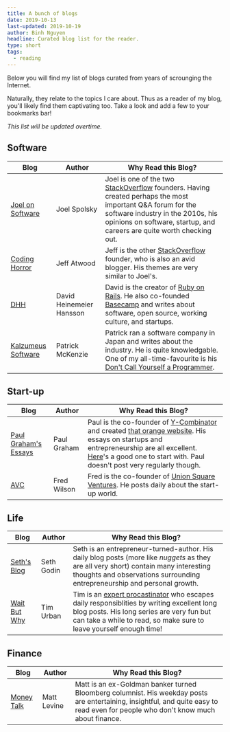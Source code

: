 ```yaml
---
title: A bunch of blogs
date: 2019-10-13
last-updated: 2019-10-19
author: Binh Nguyen
headline: Curated blog list for the reader.
type: short
tags:
  - reading
---
```


Below you will find my list of blogs curated from years of scrounging the
Internet.

Naturally, they relate to the topics I care about. Thus as a reader of my 
blog, you'll likely find them captivating too. Take a look and add a few to your
bookmarks bar!

_This list will be updated overtime._

## Software

|Blog|Author|Why Read this Blog?
|---|---|---|
|[Joel on Software](https://joelonsoftware.com)|Joel Spolsky|Joel is one of the two [StackOverflow](https://stackoverflow.com) founders. Having created perhaps the most important Q&A forum for the software industry in the 2010s, his opinions on software, startup, and careers are quite worth checking out.|
|[Coding Horror](https://blog.codinghorror.com/)|Jeff Atwood|Jeff is the other [StackOverflow](https://stackoverflow.com) founder, who is also an avid blogger. His themes are very similar to Joel's.
|[DHH](https://m.signalvnoise.com/author/dhh/)|David Heinemeier Hansson| David is the creator of [Ruby on Rails](https://rubyonrails.org/). He also co-founded [Basecamp](https://basecamp.com/) and writes about software, open source, working culture, and startups.
|[Kalzumeus Software](https://www.kalzumeus.com/)|Patrick McKenzie| Patrick ran a software company in Japan and writes about the industry. He is quite knowledgable. One of my all-time-favourite is his [Don't Call Yourself a Programmer](https://www.kalzumeus.com/2011/10/28/dont-call-yourself-a-programmer/).

## Start-up

|Blog|Author|Why Read this Blog?
|---|---|---|
|[Paul Graham's Essays](https://blog.codinghorror.com/)|Paul Graham|Paul is the co-founder of [Y-Combinator](https://www.ycombinator.com/) and created [that orange website](https://news.ycombinator.com/). His essays on startups and entrepreneurship are all excellent. [Here](http://www.paulgraham.com/startupideas.html)'s a good one to start with. Paul doesn't post very regularly though.
|[AVC](https://avc.com/)|Fred Wilson|Fred is the co-founder of [Union Square Ventures](https://www.usv.com/). He posts daily about the start-up world.

## Life

|Blog|Author|Why Read this Blog?
|---|---|---|
|[Seth's Blog](https://seths.blog/)|Seth Godin|Seth is an entrepreneur-turned-author. His daily blog posts (more like _nuggets_ as they are all very short) contain many interesting thoughts and observations surrounding entrepreneurship and personal growth.
|[Wait But Why](https://waitbutwhy.com/)|Tim Urban|Tim is an [expert procastinator](https://waitbutwhy.com/2013/10/why-procrastinators-procrastinate.html) who escapes daily responsiblities by writing excellent long blog posts. His long series are very fun but can take a while to read, so make sure to leave yourself enough time!

## Finance

|Blog|Author|Why Read this Blog?
|---|---|---|
|[Money Talk](https://www.bloomberg.com/opinion/authors/ARbTQlRLRjE/matthew-s-levine)|Matt Levine|Matt is an ex-Goldman banker turned Bloomberg columnist. His weekday posts are entertaining, insightful, and quite easy to read even for people who don't know much about finance.
